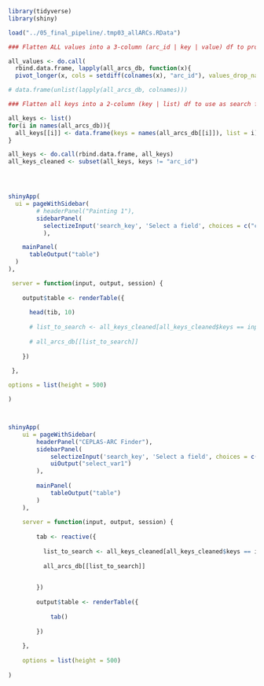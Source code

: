 


```r
library(tidyverse)
library(shiny)

load("../05_final_pipeline/.tmp03_allARCs.RData")

### Flatten ALL values into a 3-column (arc_id | key | value) df to provide search across "any field"

all_values <- do.call(
  rbind.data.frame, lapply(all_arcs_db, function(x){
  pivot_longer(x, cols = setdiff(colnames(x), "arc_id"), values_drop_na = T)}))

# data.frame(unlist(lapply(all_arcs_db, colnames)))

### Flatten all keys into a 2-column (key | list) df to use as search field selection

all_keys <- list()
for(i in names(all_arcs_db)){
  all_keys[[i]] <- data.frame(keys = names(all_arcs_db[[i]]), list = i)
}

all_keys <- do.call(rbind.data.frame, all_keys)
all_keys_cleaned <- subset(all_keys, keys != "arc_id")




shinyApp(
  ui = pageWithSidebar(
        # headerPanel("Painting 1"),
        sidebarPanel(
          selectizeInput('search_key', 'Select a field', choices = c("choose" = "", all_keys_cleaned$keys)) 
          ),

    mainPanel(
      tableOutput("table")
  )
),

 server = function(input, output, session) {
   
    output$table <- renderTable({ 
       
      head(tib, 10)
      
      # list_to_search <- all_keys_cleaned[all_keys_cleaned$keys == input$search_key, "list"]
      
      # all_arcs_db[[list_to_search]]
       
    })
   
 },

options = list(height = 500)

)



shinyApp(
    ui = pageWithSidebar(
        headerPanel("CEPLAS-ARC Finder"),
        sidebarPanel(
            selectizeInput('search_key', 'Select a field', choices = c("choose" = "", all_keys_cleaned$keys)),
            uiOutput("select_var1")
        ),
        
        mainPanel(
            tableOutput("table")
        )
    ),
    
    server = function(input, output, session) {
        
        tab <- reactive({ 
          
          list_to_search <- all_keys_cleaned[all_keys_cleaned$keys == input$search_key, "list"]
      
          all_arcs_db[[list_to_search]]

            
        })
        
        output$table <- renderTable({ 
            
            tab()
            
        })
        
    },
    
    options = list(height = 500)
    
)





```

